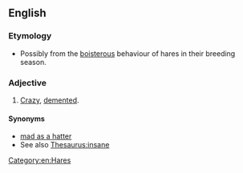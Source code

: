 ==English==
{{wikipedia}}

===Etymology===
* Possibly from the [[boisterous]] behaviour of hares in their breeding season.

===Adjective===
{{en-adj|-}}

# {{lb|en|simile|colloquial}} [[crazy|Crazy]], [[demented]].

====Synonyms====
* [[mad as a hatter]]
* See also [[Thesaurus:insane]]

[[Category:en:Hares]]